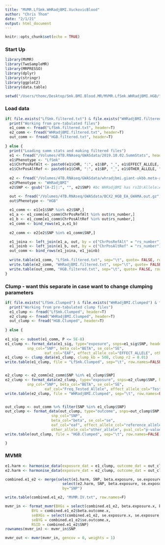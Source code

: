```yaml
---
title: "MVMR.LfSmk.WHRadjBMI.VuckovicBlood"
author: "Chris Thom"
date: "2/1/21"
output: html_document
---
```


```r
knitr::opts_chunk$set(echo = TRUE)
```


### Start Up
```r
library(MVMR)
library(TwoSampleMR)
library(MRPRESSO)
library(dplyr)
library(stringr)
library(ggplot2)
library(data.table)

setwd("/Users/thomc/Desktop/Smk.BMI.Blood.MR/MVMR.LfSmk.WHRadjBMI.HGB/")


```


### Load data
```r

if( file.exists("LfSmk.filtered.txt") & file.exists("WHRadjBMI.filtered.txt") & file.exists("HGB.filtered.txt")) { 
  print("Working from pre-tabulated files")
  e1_comm <- fread("LfSmk.filtered.txt", header=T)
  e2_comm <- fread("WHRadjBMI.filtered.txt", header=T)
  out_comm <- fread("HGB.filtered.txt", header=T)
  
} else { 
  print("Loading summ stats and making filtered files")
  e1 <- fread("/Volumes/4TB.RNAseq/GWASdata/2019.10.02.SummStats", header=T)
  e1$Phenotype <- "LfSmk"
  e1$ChrPosRefAlt <- paste0(e1$CHR, ":", e1$BP, "_", e1$EFFECT_ALLELE, "_", e1$OTHER_ALLELE)
  e1$ChrPosAltRef <- paste0(e1$CHR, ":", e1$BP, "_", e1$OTHER_ALLELE, "_", e1$EFFECT_ALLELE)
  
  e2 <- fread("/Volumes/4TB.RNAseq/GWASdata/whradjbmi.giant-ukbb.meta-analysis.combined.23May2018.txt", header=T)
  e2$Phenotype <- "WHRadjBMI"
  e2$SNP <- gsub("[A-Z]|:", "", e2$SNP) #bc WHRadjBMI has rsID:Allele:Allele

  out <- fread("/Volumes/4TB.RNAseq/GWASdata/BCX2_HGB_EA_GWAMA.out.gz", header=T)
  out$Phenotype <- "HGB"
  
  e1_comm <- e1[e1$SNP %in% e2$SNP,] 
  e1_a <- e1_comm[e1_comm$ChrPosRefAlt %in% out$rs_number,]
  e1_b <- e1_comm[e1_comm$ChrPosAltRef %in% out$rs_number,]
  e1_comm <- bind_rows(e1_a,e1_b)
  
  e2_comm <- e2[e2$SNP %in% e1_comm$SNP,]

  e1_joina <- left_join(e1_a, out, by = c("ChrPosRefAlt" = "rs_number"))
  e1_joinb <- left_join(e1_b, out, by = c("ChrPosAltRef" = "rs_number"))
  out_comm <- bind_rows(e1_joina, e1_joinb)
  
  write.table(e1_comm, "LfSmk.filtered.txt", sep="\t", quote= FALSE, row.names = FALSE, col.names = TRUE)
  write.table(e2_comm, "WHRadjBMI.filtered.txt", sep="\t", quote= FALSE, row.names = FALSE, col.names = TRUE)
  write.table(out_comm, "HGB.filtered.txt", sep="\t", quote= FALSE, row.names = FALSE, col.names = TRUE)
}


```


### Clump - want this separate in case want to change clumping parameters
```r

if( file.exists("LfSmk.Clumped") & file.exists("WHRadjBMI.Clumped") & file.exists("HGB.Clumped")) { 
  print("Working from pre-tabulated clump files")
  e1_clump <- fread("LfSmk.Clumped", header=T)
  e2_clump <- fread("WHRadjBMI.Clumped", header=T)
  out_clump <- fread("HGB.Clumped", header=T)
  
} else { 
  
e1_sig <- subset(e1_comm, P <= 5E-8)
e1_clump <- format_data(e1_sig, type="exposure", snps=e1_sig$SNP, header=T, phenotype_col = "Phenotype", 
  	      snp_col="SNP", beta_col="BETA", se_col="SE", 
				  eaf_col="EAF", effect_allele_col="EFFECT_ALLELE", other_allele_col="OTHER_ALLELE", pval_col="P")
e1_clump <- clump_data(e1_clump, clump_kb = 500, clump_r2 = 0.01)
write.table(e1_clump, file = "LfSmk.Clumped", sep="\t", row.names=FALSE, col.names=TRUE, quote=FALSE)


e2_clump <- e2_comm[e2_comm$SNP %in% e1_clump$SNP]
e2_clump <- format_data(e2_clump, type="exposure", snps=e2_clump$SNP, header=T, phenotype_col = "Phenotype", 
  	      snp_col="SNP", beta_col="BETA", se_col="SE", 
				  eaf_col="Freq_Tested_Allele", effect_allele_col="Tested_Allele", other_allele_col="Other_Allele", pval_col="P")
write.table(e2_clump, file = "WHRadjBMI.Clumped", sep="\t", row.names=FALSE, col.names=TRUE, quote=FALSE)


out_clump <- out_comm %>% filter(SNP %in% e1_clump$SNP)
out_clump <- format_data(out_clump, type="outcome", snps=out_clump$SNP, header=T, phenotype_col = "Phenotype.y",
                     snp_col="SNP",
                     beta_col="beta", se_col="se",
                     eaf_col="eaf", effect_allele_col="reference_allele",
                     other_allele_col="other_allele", pval_col="p-value")
write.table(out_clump, file = "HGB.Clumped", sep="\t", row.names=FALSE, col.names=TRUE, quote=FALSE)

}

```


### MVMR
```r

e1.harm <- harmonise_data(exposure_dat = e1_clump, outcome_dat = out_clump)
e2.harm <- harmonise_data(exposure_dat = e2_clump, outcome_dat = out_clump)

combined.e1_e2 <- merge(select(e1.harm, SNP, beta.exposure, se.exposure, beta.outcome, se.outcome), 
                          select(e2.harm, SNP, beta.exposure, se.exposure, beta.outcome, se.outcome),
                          by="SNP")

write.table(combined.e1_e2, "MVMR.IV.txt", row.names=F)

mvmr_in <- format_mvmr(BXGs = select(combined.e1_e2, beta.exposure.x, beta.exposure.y), 
            BYG = combined.e1_e2$beta.outcome.x, 
            seBXGs = select(combined.e1_e2, se.exposure.x, se.exposure.y),
            seBYG = combined.e1_e2$se.outcome.x,
            RSID = combined.e1_e2$SNP)
rownames(mvmr_in) <- mvmr_in$SNP

mvmr_out <- mvmr(mvmr_in, gencov = 0, weights = 1)

```


